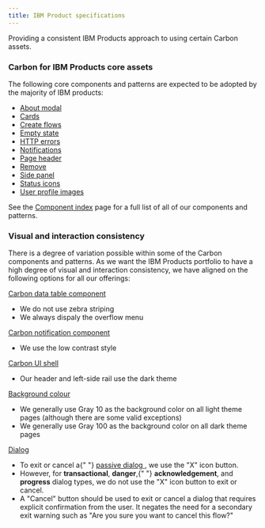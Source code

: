 ```yaml
---
title: IBM Product specifications
---
```


<PageDescription>

Providing a consistent IBM Products approach to using certain Carbon assets.

</PageDescription>

### Carbon for IBM Products core assets

The following core components and patterns are expected to be adopted by the majority of IBM products:

- [About modal](https://pages.github.ibm.com/cdai-design/pal/patterns/about-modal/usage)
- [Cards](https://pages.github.ibm.com/cdai-design/pal/components/card/overview)
- [Create flows](https://www.carbondesignsystem.com/community/patterns/create-flows/)
- [Empty state](https://pages.github.ibm.com/cdai-design/pal/patterns/empty-state/usage)
- [HTTP errors](https://pages.github.ibm.com/cdai-design/pal/patterns/http-errors/usage)
- [Notifications](https://pages.github.ibm.com/cdai-design/pal/patterns/notifications)
- [Page header](https://pages.github.ibm.com/cdai-design/pal/components/page-header/usage)
- [Remove](https://www.carbondesignsystem.com/community/patterns/remove-pattern/)
- [Side panel](https://pages.github.ibm.com/cdai-design/pal/components/side-panel/usage)
- [Status icons](https://pages.github.ibm.com/cdai-design/pal/patterns/status-icons)
- [User profile images](https://pages.github.ibm.com/cdai-design/pal/patterns/user-profile-images)

See the [Component index](component-index) page for a full list of all of our components and patterns.

### Visual and interaction consistency

There is a degree of variation possible within some of the Carbon components and patterns. As we want
the IBM Products portfolio to have a high degree of visual and interaction consistency, we have aligned
on the following options for all our offerings:

[Carbon data table component](https://www.carbondesignsystem.com/components/data-table/usage/)

<ul style="margin-top: 0">
  <li>We do not use zebra striping</li>
  <li>We always dispaly the overflow menu</li>
</ul>

[Carbon notification component](https://www.carbondesignsystem.com/components/notification/style/)

<ul style="margin-top: 0">
  <li>We use the low contrast style</li>
</ul>

[Carbon UI shell](https://www.carbondesignsystem.com/components/UI-shell-header/usage)

<ul style="margin-top: 0">
  <li>Our header and left-side rail use the dark theme</li>
</ul>

[Background colour](https://www.carbondesignsystem.com/guidelines/color/usage/)

<ul style="margin-top: 0">
  <li>
    We generally use Gray 10 as the background color on all light theme pages
    (although there are some valid exceptions)
  </li>
  <li>
    We generally use Gray 100 as the background color on all dark theme pages
  </li>
</ul>

[Dialog](https://www.carbondesignsystem.com/patterns/dialog-pattern)

<ul style="margin-top: 0">
  <li>
    To exit or cancel a{" "}
    <a href="https://www.carbondesignsystem.com/components/modal/usage#passive-modal">
      passive dialog
    </a>
    , we use the "X" icon button.
  </li>
  <li>
    However, for <strong>transactional</strong>, <strong>danger</strong>,{" "}
    <strong>acknowledgement</strong>, and <strong>progress</strong> dialog
    types, we do not use the "X" icon button to exit or cancel.
  </li>
  <li>
    A "Cancel" button should be used to exit or cancel a dialog that requires
    explicit confirmation from the user. It negates the need for a secondary
    exit warning such as "Are you sure you want to cancel this flow?"
  </li>
</ul>
